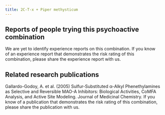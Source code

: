 ---
title: 2C-T-x + Piper methysticum
---
## Reports of people trying this psychoactive combination

We are yet to identify experience reports on this combination. If you know of an experience report that demonstrates the risk rating of this combination, please share the experience report with us.

## Related research publications

Gallardo-Godoy, A. et al. (2005) Sulfur-Substituted α-Alkyl Phenethylamines as Selective and Reversible MAO-A Inhibitors: Biological Activities, CoMFA Analysis, and Active Site Modeling. Journal of Medicinal Chemistry.
If you know of a publication that demonstrates the risk rating of this combination, please share the publication with us.
